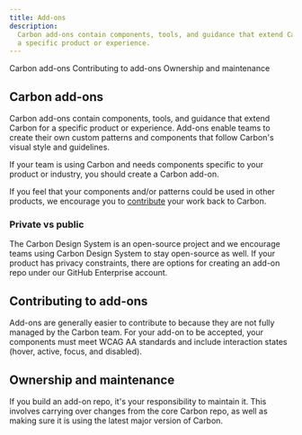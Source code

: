 ```yaml
---
title: Add-ons
description:
  Carbon add-ons contain components, tools, and guidance that extend Carbon for
  a specific product or experience.
---
```



<AnchorLinks>

<AnchorLink>Carbon add-ons</AnchorLink>
<AnchorLink>Contributing to add-ons</AnchorLink>
<AnchorLink>Ownership and maintenance</AnchorLink>

</AnchorLinks>

## Carbon add-ons

Carbon add-ons contain components, tools, and guidance that extend Carbon for a
specific product or experience. Add-ons enable teams to create their own custom
patterns and components that follow Carbon's visual style and guidelines.

If your team is using Carbon and needs components specific to your product or
industry, you should create a Carbon add-on.

If you feel that your components and/or patterns could be used in other
products, we encourage you to [contribute](/contributing/overview) your work
back to Carbon.

### Private vs public

The Carbon Design System is an open-source project and we encourage teams using
Carbon Design System to stay open-source as well. If your product has privacy
constraints, there are options for creating an add-on repo under our GitHub
Enterprise account.

## Contributing to add-ons

Add-ons are generally easier to contribute to because they are not fully managed
by the Carbon team. For your add-on to be accepted, your components must meet
WCAG AA standards and include interaction states (hover, active, focus, and
disabled).

## Ownership and maintenance

If you build an add-on repo, it's your responsibility to maintain it. This
involves carrying over changes from the core Carbon repo, as well as making sure
it is using the latest major version of Carbon.
